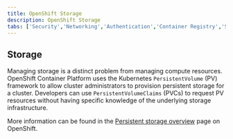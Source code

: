 ```yaml
---
title: OpenShift Storage
description: OpenShift Storage
tabs: ['Security','Networking','Authentication','Container Registry','Storage']
---
```


## Storage

Managing storage is a distinct problem from managing compute resources. OpenShift Container Platform uses the Kubernetes `PersistentVolume` (PV) framework to allow cluster administrators to provision persistent storage for a cluster.
Developers can use `PersistentVolumeClaims` (PVCs) to request PV resources without having specific knowledge of the underlying storage infrastructure.

More information can be found in the [Persistent storage overview](https://docs.openshift.com/container-platform/latest/storage/understanding-persistent-storage.html) page on OpenShift.
